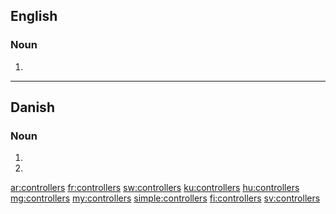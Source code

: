 {{also|controllers'}}
==English==

===Noun===
{{head|en|noun plural form}}
# {{plural of|controller|lang=en}}

----

==Danish==

===Noun===
{{head|da|noun form}}
# {{plural indefinite of|controller|lang=da}}
# {{genitive singular indefinite of|controller|lang=da}}
[[ar:controllers]]
[[fr:controllers]]
[[sw:controllers]]
[[ku:controllers]]
[[hu:controllers]]
[[mg:controllers]]
[[my:controllers]]
[[simple:controllers]]
[[fi:controllers]]
[[sv:controllers]]